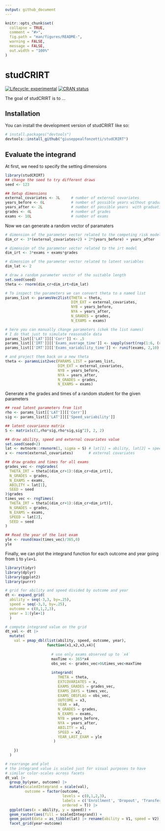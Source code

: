 ```yaml
---
output: github_document
---
```


<!-- README.md is generated from README.Rmd. Please edit that file -->

```r
knitr::opts_chunk$set(
  collapse = TRUE,
  comment = "#>",
  fig.path = "man/figures/README-",
  warning = FALSE,
  message = FALSE,
  out.width = "100%"
)
```

# studCRIRT

<!-- badges: start -->
[![Lifecycle: experimental](https://img.shields.io/badge/lifecycle-experimental-orange.svg)](https://lifecycle.r-lib.org/articles/stages.html#experimental)
[![CRAN status](https://www.r-pkg.org/badges/version/studCRIRT)](https://CRAN.R-project.org/package=studCRIRT)
<!-- badges: end -->

The goal of studCRIRT is to ...

## Installation

You can install the development version of studCRIRT like so:

``` r
# install.packages("devtools")
devtools::install_github("giuseppealfonzetti/studCRIRT")
```

## Evaluate the integrand

At first, we need to specify the setting dimensions

```r
library(studCRIRT)
## change the seed to try different draws
seed <- 123

## Setup dimensions
external_covariates <- 3L     # number of external covariates
years_before <- 6L            # number of possible years without graduation risk
years_after <- 2L             # number of possible years  with graduation risk
grades <- 4L                  # number of grades
exams <- 10L                  # number of exams
```

Now we can generate a random vector of paramaters
```r

# dimension of the parameter vector related to the competing risk model
dim_cr <- 3*(external_covariates+2) + 2*(years_before) + years_after 

# dimension of the parameter vector related to the irt model
dim_irt <- 3*exams + exams*grades

# dimension of the parameter vector related to latent variables
dim_lat <- 2

# draw a random parameter vector of the suitable length
set.seed(seed)
theta <- rnorm(dim_cr+dim_irt+dim_lat)

# To inspect the parameters we can convert theta to a named list
params_list <- paramsVec2list(THETA = theta,
                              DIM_EXT = external_covariates,
                              NYB = years_before,
                              NYA = years_after,
                              N_GRADES = grades,
                              N_EXAMS = exams)

# here you can manually change parameters (chek the list names)
# I do that just to simulate reasonable data
params_list[['LAT']][['Corr']] <- .5
params_list[['IRT']][['Exams_average_time']] <- sapply(sort(rep(1:6, (round(exams/6)+1)))[1:exams], function(x) log(x*180))
params_list[['IRT']][['Exams_variability_time']] <- runif(exams, 2,10)

# and project them back on a new theta
theta <- paramsList2vec(PARAMS_LIST = params_list,
                        DIM_EXT = external_covariates,
                        NYB = years_before,
                        NYA = years_after,
                        N_GRADES = grades,
                        N_EXAMS = exams)
```

Generate a the grades and times of a random student for the given parameters
```r

## read latent parameters from list
rho <- params_list[['LAT']][['Corr']]
sig <- params_list[['LAT']][['Speed_variability']]

## latent covariance matrix
S <- matrix(c(1,rho*sig,rho*sig,sig^2), 2, 2)

## draw ability, speed and external covariates value 
set.seed(seed+2)
lat <- mvtnorm::rmvnorm(1, sigma = S) # lat[1] = ability, lat[2] = speed
x <- rnorm(external_covariates)       # external covariates

## draw grades and times for all exams
grades_vec <- rngGrades(
  THETA_IRT = theta[(dim_cr+1):(dim_cr+dim_irt)],
  N_GRADES = grades,
  N_EXAMS = exams,
  ABILITY = lat[1],
  SEED = seed
)$grades
times_vec <- rngTimes(
  THETA_IRT = theta[(dim_cr+1):(dim_cr+dim_irt)],
  N_GRADES = grades,
  N_EXAMS = exams,
  SPEED = lat[2],
  SEED = seed
)

## Read the year of the last exam
yle <- round(max(times_vec)/365,0)
yle
```

Finally, we can plot the integrand function for each outcome and year going from `1` to `yle+1`.
```r
library(tidyr)
library(dplyr)
library(ggplot2)
library(purrr)

# grid for ability and speed divided by outcome and year
dt <- expand_grid(
  ability = seq(-3,3, by=.25),
  speed = seq(-3,3, by=.25),
  outcome = c(0,1,2,3),
  year = 1:(yle+1)
  )

# compute integrand value on the grid
dt_val <- dt |>
  mutate(
    val = pmap_dbl(list(ability, speed, outcome, year),
                   function(x1,x2,x3,x4){
                     
                     # use only exams observed up to `x4`
                     maxTime <- 365*x4
                     obs_vec <- grades_vec>0&times_vec<maxTime
                     
                     integrand(
                        THETA = theta,
                        EXTCOVARIATES = x,
                        EXAMS_GRADES = grades_vec,
                        EXAMS_DAYS = times_vec,
                        EXAMS_OBSFLAG = obs_vec,
                        OUTCOME = x3,
                        YEAR = x4,
                        N_GRADES = grades,
                        N_EXAMS = exams,
                        NYB = years_before,
                        NYA = years_after,
                        ABILITY = x1,
                        SPEED = x2,
                        YEAR_LAST_EXAM = yle
                      )
      
    })
  )

# rearrange and plot
# the integrand value is scaled just for visual purposes to have 
# similar color-scales across facets
dt_val |>
  group_by(year, outcome) |>
  mutate(scaledIntegrand = scale(val),
         outcome = factor(outcome,
                          levels = c(0,1,2,3),
                          labels = c('Enrollment', 'Dropout', 'Transfer', 'Graduation'), 
                          ordered = T)) |>
  ggplot(aes(x = ability, y = speed)) +
  geom_raster(aes(fill = scaledIntegrand)) +
  geom_point(data = as_tibble(lat) |> rename(ability = V1, speed = V2), col = 'red')+
  facet_grid(year~outcome)
```


